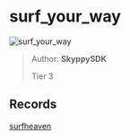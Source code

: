 
# surf_your_way

![surf_your_way](https://raw.githubusercontent.com/Sayt123/SurfMapPics/Maps-and-bonuses/csgo/surf_your_way.jpg)

> Author: **SkyppySDK**
>
> Tier 3

## Records

[surfheaven](https://surfheaven.eu/map/surf_your_way)
